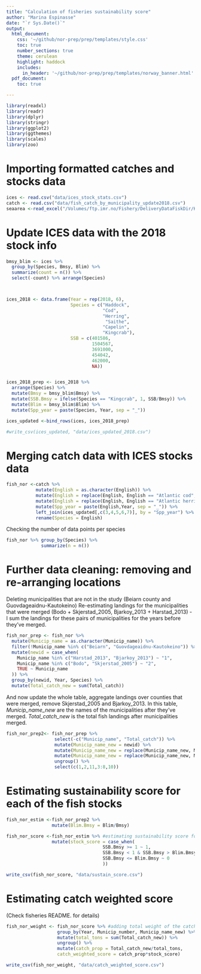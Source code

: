 ```yaml
---
title: "Calculation of fisheries sustainability score"
author: "Marina Espinasse"
date: "`r Sys.Date()`"
output:
  html_document:
    css: '~/github/nor-prep/prep/templates/style.css'
    toc: true
    number_sections: true
    theme: cerulean
    highlight: haddock
    includes: 
      in_header: '~/github/nor-prep/prep/templates/norway_banner.html'
  pdf_document:
    toc: true

---
```


```r
library(readxl)
library(readr)
library(dplyr)
library(stringr)
library(ggplot2)
library(ggthemes)
library(scales)
library(zoo)
```

# Importing formatted catches and stocks data
```r
ices <- read.csv("data/ices_stock_stats.csv")
catch <- read.csv("data/fish_catch_by_municipality_update2018.csv")
seaarea <-read_excel("/Volumes/ftp.imr.no/Fishery/DeliveryDataFiskDir/KommArea.xlsx")
```

# Update ICES data with the 2018 stock info 
```r
bmsy_blim <- ices %>% 
  group_by(Species, Bmsy, Blim) %>% 
  summarize(count = n()) %>% 
  select(-count) %>% arrange(Species) 



ices_2018 <- data.frame(Year = rep(2018, 6),
                        Species = c("Haddock", 
                                    "Cod", 
                                    "Herring", 
                                     "Saithe",
                                    "Capelin",
                                    "Kingcrab"),
                        SSB = c(401586,
                                1504567, 
                                3691000, 
                                454042, 
                                462000, 
                                NA))


ices_2018_prep <- ices_2018 %>%
  arrange(Species) %>%
  mutate(Bmsy = bmsy_blim$Bmsy) %>%
  mutate(SSB.Bmsy = ifelse(Species == "Kingcrab", 1, SSB/Bmsy)) %>%
  mutate(Blim = bmsy_blim$Blim) %>%
  mutate(Spp_year = paste(Species, Year, sep = "_"))

ices_updated <-bind_rows(ices, ices_2018_prep)

#write_csv(ices_updated, "data/ices_updated_2018.csv")
```


# Merging catch data with ICES stocks data
```r
fish_nor <-catch %>% 
           mutate(English = as.character(English)) %>% 
           mutate(English = replace(English, English == "Atlantic cod", "Cod")) %>% 
           mutate(English = replace(English, English == "Atlantic herring", "Herring")) %>% 
           mutate(Spp_year = paste(English,Year, sep = "_")) %>% 
           left_join(ices_updated[,c(3,4,5,6,7)], by = "Spp_year") %>% 
           rename(Species = English)
```

Checking the number of data points per species
```r
fish_nor %>% group_by(Species) %>% 
             summarize(n = n())
```


# Further data cleaning: removing and re-arranging locations
Deleting municipalities that are not in the study (Beiarn county and Guovdageaidnu-Kautokeino)
Re-estimating landings for the municipalities that were merged (Bodo + Skjerstad_2005, Bjarkoy_2013 + Harstad_2013) - I sum the landings for these pairs of municipalities for the years before they've merged. 
```r
fish_nor_prep <- fish_nor %>%
  mutate(Municip_name = as.character(Municip_name)) %>%
  filter(!Municip_name %in% c("Beiarn", "Guovdageaidnu-Kautokeino")) %>% # mind the correct spelling of Guo... county
  mutate(newid = case_when(
    Municip_name %in% c("Harstad_2013", "Bjarkoy_2013") ~ "1",
    Municip_name %in% c("Bodo", "Skjerstad_2005") ~ "2",
    TRUE ~ Municip_name
  )) %>%
  group_by(newid, Year, Species) %>%
  mutate(Total_catch_new = sum(Total_catch))
```

And now update the whole table, aggregate landings over counties that were merged, remove Skjerstad_2005 and Bjarkoy_2013.
In this table, *Municip_name_new* are the names of the municipalities after they've merged. *Total_catch_new* is the total fish landings after municipalities merged.
```r
fish_nor_prep2<- fish_nor_prep %>% 
                  select(-c("Municip_name", "Total_catch")) %>% 
                  mutate(Municip_name_new = newid) %>% 
                  mutate(Municip_name_new = replace(Municip_name_new, Municip_name_new == "1", "Harstad")) %>% 
                  mutate(Municip_name_new = replace(Municip_name_new, Municip_name_new == "2", "Bodo")) %>% 
                  ungroup() %>% 
                  select(c(1,2,11,3:8,10))
```


# Estimating sustainability score for each of the fish stocks
```r
fish_nor_estim <-fish_nor_prep2 %>% 
                 mutate(Blim.Bmsy = Blim/Bmsy)

fish_nor_score <-fish_nor_estim %>% #estimating sustainability score for each stock (each species) - variable  "stock_score"
                 mutate(stock_score = case_when(
                                    SSB.Bmsy >= 1 ~ 1,
                                    SSB.Bmsy < 1 & SSB.Bmsy > Blim.Bmsy ~ (SSB.Bmsy - Blim.Bmsy)/Blim.Bmsy,
                                    SSB.Bmsy <= Blim.Bmsy ~ 0
                                    )) 

write_csv(fish_nor_score, "data/sustain_score.csv")
```

# Estimating catch weighted score  
(Check fisheries README. for details)
```r
fish_nor_weight <- fish_nor_score %>% #adding total weight of the catch for all stock per municipality and proportion of each stock
                   group_by(Year, Municip_number, Municip_name_new) %>%
                   mutate(total_tons = sum(Total_catch_new)) %>%
                   ungroup() %>%
                   mutate(catch_prop = Total_catch_new/total_tons,
                   catch_weighted_score = catch_prop*stock_score) 

write_csv(fish_nor_weight, "data/catch_weighted_score.csv")


```


